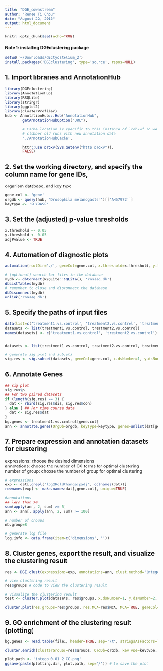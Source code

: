 ```yaml
---
title: "DGE_downstream"
author: "Renee Ti Chou"
date: "August 22, 2018"
output: html_document
---
```


```r
knitr::opts_chunk$set(echo=TRUE)
```

#### Note 1: installing DGEclustering package
```r
setwd('~/Downloads/dictyostelium_2')
install.packages('DGEclustering', type='source', repos=NULL)
```


## 1. Import libraries and AnnotationHub
```r
library(DGEclustering)
library(AnnotationHub)
library(RSQLite)
library(stringr)
library(ggplot2)
library(clusterProfiler)
hub <- AnnotationHub::.Hub("AnnotationHub",
        getAnnotationHubOption("URL"),

        # Cache location is specific to this instance of lcdb-wf so we don't
        # clobber old runs with new annotation data
        './AnnotationHubCache',

        httr::use_proxy(Sys.getenv("http_proxy")),
        FALSE)
```


## 2. Set the working directory, and specify the column name for gene IDs, 
organism database, and key type
```r
gene.col <- 'gene'
orgdb <- query(hub, 'Drosophila melanogaster')[['AH57972']]
keytype <- 'FLYBASE'
```


## 3. Set the (adjusted) p-value thresholds
```r
x.threshold <- 0.05
y.threshold <- 0.05
adjPvalue <- TRUE
```


## 4. Automation of diagnostic plots
```r
automation(rootDir='./', geneCol=gene.col, x.threshold=x.threshold, y.threshold=y.threshold, adjPvalue=adjPvalue, qqPlot=FALSE, fishPlot=FALSE, scatterPlot=TRUE)

# (optional) search for files in the database
mydb <- dbConnect(RSQLite::SQLite(), 'rnaseq.db')
dbListTables(mydb)
# remember to close and disconnect the database
dbDisconnect(mydb)
unlink('rnaseq.db')
```


## 5. Specify the paths of input files
```r
data(list=c('treatment1.vs.control', 'treatment2.vs.control', 'treatment3.vs.control'))
datasets <- list(treatment1.vs.control, treatment2.vs.control)
names(datasets) <- c('treatment1.vs.control', 'treatment2.vs.control')


datasets <- list(treatment1.vs.control, treatment2.vs.control, treatment3.vs.control)

```

```r
# generate sig plot and subsets
sig.res <- sig.subset(datasets, geneCol=gene.col, x.dsNumber=1, y.dsNumber=2, x.threshold=x.threshold, y.threshold=y.threshold, adjPvalue=adjPvalue)
```

## 6. Annotate Genes
```r
## sig plot
sig.res$p
## For two paired datasets
if (length(sig.res) == 3) {
  dat <- rbind(sig.res$dis, sig.res$con)
} else { ## For time course data
  dat <- sig.res$dat
}
bg.genes <- treatment1.vs.control[gene.col]
ann <- annotate.genes(OrgDb=orgdb, keyType=keytype, genes=unlist(dat[gene.col]), GOEnrichment=FALSE, BgGenes=bg.genes)
```


## 7. Prepare expression and annotation datasets for clustering
expressions: choose the desired dimensions <br> 
annotations: choose the number of GO terms for optimal clustering <br> 
number of group: choose the number of group for optimal clustering <br> 

```r
# expressions
exp <- dat[,grepl("log2FoldChange|padj", colnames(dat))]
rownames(exp) <- make.names(dat[,gene.col], unique=TRUE)

#annotaitons
## less than 30
sum(apply(ann, 2, sum) >= 5)
ann <- ann[, apply(ann, 2, sum) >= 100]

# number of groups
nb.group=8

# generate log file
log.info <- data.frame(item=c('dimensions', ''))
```


## 8. Cluster genes, export the result, and visualize the clustering result
```r
res <- DGE.clust(expressions=exp, annotations=ann, clust.method='intego', nb.group=nb.group)

# view clustering result
res$groups # code to view the clustering result

# visualize the clustering result
test <- cluster.plot(datasets, res$groups, x.dsNumber=1, y.dsNumber=2, geneCol=gene.col, adjPvalue=adjPvalue, color='brg')

cluster.plot(res.groups=res$groups, res.MCA=res$MCA, MCA=TRUE, geneCol=gene.col, adjPvalue=adjPvalue, color='brg')
```


## 9. GO enrichment of the clustering result (plotting)
```r
bg.genes <- read.table(file1, header=TRUE, sep='\t', stringsAsFactors=TRUE)[gene.col]

cluster.enrich(clusterGroups=res$groups, OrgDb=orgdb, keyType=keytype, BgGenes=bg.genes, ont='CC', top=10)

plot.path <- 'intego_0.01_2_CC.png'
ggsave(paste(plotting.dir, plot.path, sep='/')) # to save the plot
```

